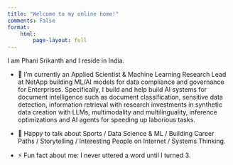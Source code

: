 ```yaml
---
title: "Welcome to my online home!"
comments: False
format: 
    html: 
        page-layout: full
---
```


I am Phani Srikanth and I reside in India.

- 🔭 I’m currently an Applied Scientist & Machine Learning Research Lead at NetApp building ML/AI models for data compliance and governance for Enterprises. Specifically, I build and help build AI systems for document intelligence such as document classification, sensitive data detection, information retrieval with research investments in synthetic data creation with LLMs, multimodality and multilinguality, inference optimizations and AI agents for speeding up laborious tasks.

- 💬 Happy to talk about Sports / Data Science & ML / Building Career Paths / Storytelling / Interesting People on Internet / Systems Thinking.

- ⚡ Fun fact about me: I never uttered a word until I turned 3.